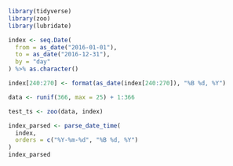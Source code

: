 ```r
library(tidyverse)
library(zoo)
library(lubridate)

index <- seq.Date(
  from = as_date("2016-01-01"),
  to = as_date("2016-12-31"),
  by = "day"
) %>% as.character()

index[240:270] <- format(as_date(index[240:270]), "%B %d, %Y")

data <- runif(366, max = 25) + 1:366

```


```r
test_ts <- zoo(data, index)
```

```r
index_parsed <- parse_date_time(
  index,
  orders = c("%Y-%m-%d", "%B %d, %Y")
)
index_parsed
```

